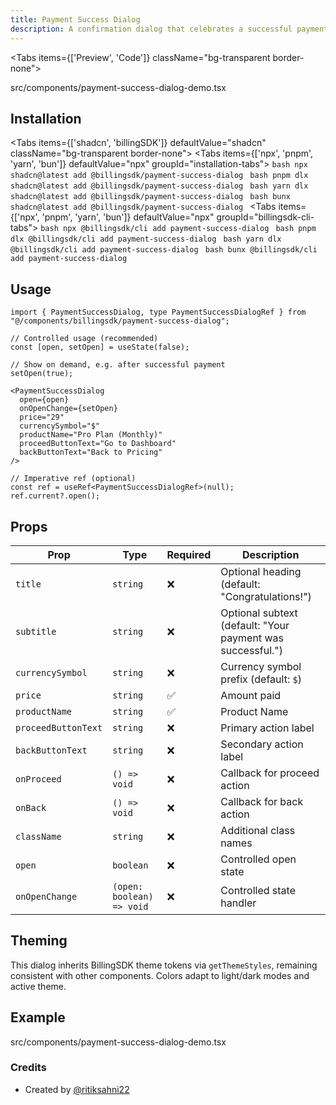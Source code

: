 ```yaml
---
title: Payment Success Dialog
description: A confirmation dialog that celebrates a successful payment with the paid amount and product name, plus actions to proceed or go back.
---
```


<Tabs items={['Preview', 'Code']} className="bg-transparent border-none">
  <Tab value="Preview" className="border-none bg-transparent p-0 mt-3">
    <PreviewComponents registryName="payment-success-dialog">
      <PaymentSuccessDialogDemo />
    </PreviewComponents>
  </Tab>

  <Tab value="Code" className="mt-3">
  <include cwd lang="tsx" meta='title="src/components/payment-success-dialog-demo.tsx"'>src/components/payment-success-dialog-demo.tsx</include>

  </Tab>
</Tabs>

## Installation

<Tabs items={['shadcn', 'billingSDK']} defaultValue="shadcn" className="bg-transparent border-none">
  <Tab value="shadcn" className="border-none bg-transparent p-0 mt-3">
    <Tabs items={['npx', 'pnpm', 'yarn', 'bun']} defaultValue="npx" groupId="installation-tabs">
      <Tab value="npx">
        ```bash
        npx shadcn@latest add @billingsdk/payment-success-dialog
        ```
      </Tab>
      <Tab value="pnpm">
        ```bash
        pnpm dlx shadcn@latest add @billingsdk/payment-success-dialog
        ```
      </Tab>
      <Tab value="yarn">
        ```bash
        yarn dlx shadcn@latest add @billingsdk/payment-success-dialog
        ```
      </Tab>
      <Tab value="bun">
        ```bash
        bunx shadcn@latest add @billingsdk/payment-success-dialog
        ```
      </Tab>
    </Tabs>
  </Tab>
  <Tab value="billingSDK" className="border-none bg-transparent p-0 mt-3">
    <Tabs items={['npx', 'pnpm', 'yarn', 'bun']} defaultValue="npx" groupId="billingsdk-cli-tabs">
      <Tab value="npx">
        ```bash
        npx @billingsdk/cli add payment-success-dialog
        ```
      </Tab>
      <Tab value="pnpm">
        ```bash
        pnpm dlx @billingsdk/cli add payment-success-dialog
        ```
      </Tab>
      <Tab value="yarn">
        ```bash
        yarn dlx @billingsdk/cli add payment-success-dialog
        ```
      </Tab>
      <Tab value="bun">
        ```bash
        bunx @billingsdk/cli add payment-success-dialog
        ```
      </Tab>
    </Tabs>
  </Tab>
</Tabs>

## Usage

```tsx
import { PaymentSuccessDialog, type PaymentSuccessDialogRef } from "@/components/billingsdk/payment-success-dialog";
```

```tsx
// Controlled usage (recommended)
const [open, setOpen] = useState(false);

// Show on demand, e.g. after successful payment
setOpen(true);

<PaymentSuccessDialog
  open={open}
  onOpenChange={setOpen}
  price="29"
  currencySymbol="$"
  productName="Pro Plan (Monthly)"
  proceedButtonText="Go to Dashboard"
  backButtonText="Back to Pricing"
/>
```

```tsx
// Imperative ref (optional)
const ref = useRef<PaymentSuccessDialogRef>(null);
ref.current?.open();
```

## Props

| Prop | Type | Required | Description |
|------|------|----------|-------------|
| `title` | `string` | ❌ | Optional heading (default: "Congratulations!") |
| `subtitle` | `string` | ❌ | Optional subtext (default: "Your payment was successful.") |
| `currencySymbol` | `string` | ❌ | Currency symbol prefix (default: `$`) |
| `price` | `string` | ✅ | Amount paid |
| `productName` | `string` | ✅ | Product Name |
| `proceedButtonText` | `string` | ❌ | Primary action label |
| `backButtonText` | `string` | ❌ | Secondary action label |
| `onProceed` | `() => void` | ❌ | Callback for proceed action |
| `onBack` | `() => void` | ❌ | Callback for back action |
| `className` | `string` | ❌ | Additional class names |
| `open` | `boolean` | ❌ | Controlled open state |
| `onOpenChange` | `(open: boolean) => void` | ❌ | Controlled state handler |

## Theming

This dialog inherits BillingSDK theme tokens via `getThemeStyles`, remaining consistent with other components. Colors adapt to light/dark modes and active theme.

## Example
<include cwd lang="tsx" meta='title="src/components/payment-success-dialog-demo.tsx"'>src/components/payment-success-dialog-demo.tsx</include>

### Credits
- Created by [@ritiksahni22](https://github.com/ritiksahni)
